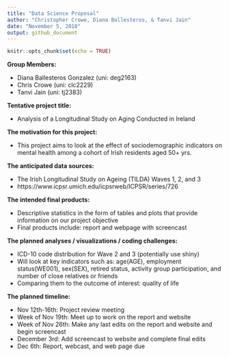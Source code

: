 ```yaml
---
title: "Data Science Proposal"
author: "Christopher Crowe, Diana Ballesteros, & Tanvi Jain"
date: "November 5, 2018"
output: github_document
---
```


```r
knitr::opts_chunk$set(echo = TRUE)
```

**Group Members:**

* Diana Ballesteros Gonzalez (uni: deg2163) 
* Chris Crowe (uni: clc2229) 
* Tanvi Jain (uni: tj2383)

**Tentative project title:** 

* Analysis of a Longitudinal Study on Aging Conducted in Ireland 

**The motivation for this project:**

* This project aims to look at the effect of sociodemographic indicators on mental health among a cohort of Irish residents aged 50+ yrs.

**The anticipated data sources:**

* The Irish Longitudinal Study on Ageing (TILDA) Waves 1, 2, and 3
* https://www.icpsr.umich.edu/icpsrweb/ICPSR/series/726

**The intended final products:** 

* Descriptive statistics in the form of tables and plots that provide information on our project objective
* Final products include: report and webpage with screencast

**The planned analyses / visualizations / coding challenges:**

* ICD-10 code distribution for Wave 2 and 3 (potentially use shiny)
* Will look at key indicators such as: age(AGE), employment status(WE001), sex(SEX), retired status, activity group participation, and number of close relatives or friends
* Comparing them to the outcome of interest: quality of life

**The planned timeline:**

* Nov 12th-16th: Project review meeting 
* Week of Nov 19th: Meet up to work on the report and website  
* Week of Nov 26th: Make any last edits on the report and website and begin screencast 
* December 3rd: Add screencast to website and complete final edits 
* Dec 6th: Report, webcast, and web page due 